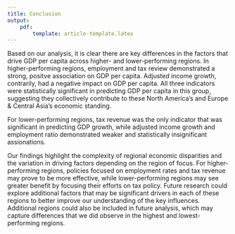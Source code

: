 ```yaml
---
title: Conclusion
output:
    pdf: 
        template: article-template.latex
---
```


Based on our analysis, it is clear there are key differences in the factors that drive GDP per capita across higher- and lower-performing regions. In higher-performing regions, employment and tax review demonstrated a strong, positve association on GDP per capita. Adjusted income growth, contrarily, had a negative impact on GDP per capita. All three indicators were statistically significant in predicting GDP per capita in this group, suggesting they collectively contribute to these North America's and Europe & Central Asia's economic standing. 

For lower-performing regions, tax revenue was the only indicator that was significant in predicting GDP growth, while adjusted income growth and employment ratio demonstrated weaker and statistically insignificant assionations. 

Our findings highlight the complexity of regional economic disparities and the variation in driving factors depending on the region of focus. For higher-performing regions, policies focused on employment rates and tax revenue may prove to be more effective, while lower-performing regions may see greater benefit by focusing their efforts on tax policy. Future research could explore additional factors that may be significant drivers in each of these regions to better improve our understanding of the key influences. Additional regions could also be included in future analysis, which may capture differences that we did observe in the highest and lowest-performing regions. 